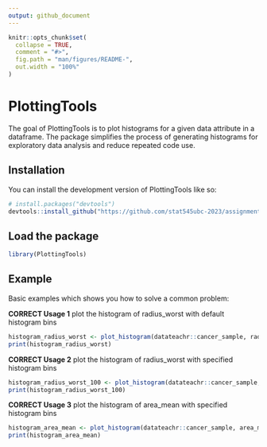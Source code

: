 ```yaml
---
output: github_document
---
```


<!-- README.md is generated from README.Rmd. Please edit that file -->

```r
knitr::opts_chunk$set(
  collapse = TRUE,
  comment = "#>",
  fig.path = "man/figures/README-",
  out.width = "100%"
)
```

# PlottingTools

<!-- badges: start -->
<!-- badges: end -->

The goal of PlottingTools is to plot histograms for a given data attribute in a dataframe. The package simplifies the process of generating histograms for exploratory data analysis and reduce repeated code use.

## Installation

You can install the development version of PlottingTools like so:

```r

# install.packages("devtools")
devtools::install_github("https://github.com/stat545ubc-2023/assignment-b2-shycw1.git")

```

## Load the package
```r
library(PlottingTools)

```

## Example

Basic examples which shows you how to solve a common problem:


**CORRECT Usage 1** plot the histogram of radius_worst with default histogram bins

```r

histogram_radius_worst <- plot_histogram(datateachr::cancer_sample, radius_worst)
print(histogram_radius_worst)

```


**CORRECT Usage 2** plot the histogram of radius_worst with specified histogram bins

```r

histogram_radius_worst_100 <- plot_histogram(datateachr::cancer_sample, radius_worst, 100)
print(histogram_radius_worst_100)

```



**CORRECT Usage 3** plot the histogram of area_mean with specified histogram bins

```r

histogram_area_mean <- plot_histogram(datateachr::cancer_sample, area_mean, 30)
print(histogram_area_mean)

```

